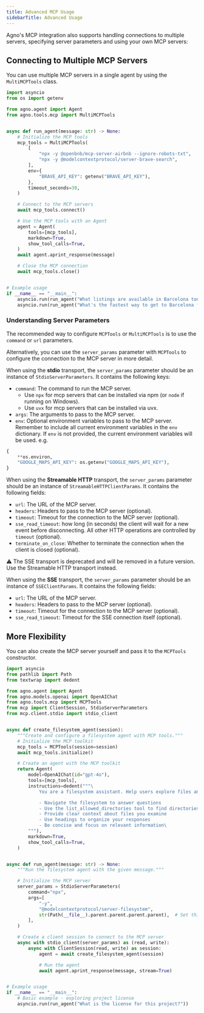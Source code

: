 ```yaml
---
title: Advanced MCP Usage
sidebarTitle: Advanced Usage
---
```


Agno's MCP integration also supports handling connections to multiple servers, specifying server parameters and using your own MCP servers:


## Connecting to Multiple MCP Servers

You can use multiple MCP servers in a single agent by using the `MultiMCPTools` class.

```python multiple_mcp_servers.py
import asyncio
from os import getenv

from agno.agent import Agent
from agno.tools.mcp import MultiMCPTools


async def run_agent(message: str) -> None:
    # Initialize the MCP tools
    mcp_tools = MultiMCPTools(
        [
            "npx -y @openbnb/mcp-server-airbnb --ignore-robots-txt",
            "npx -y @modelcontextprotocol/server-brave-search",
        ],
        env={
            "BRAVE_API_KEY": getenv("BRAVE_API_KEY"),
        },
        timeout_seconds=30,
    )

    # Connect to the MCP servers
    await mcp_tools.connect()

    # Use the MCP tools with an Agent
    agent = Agent(
        tools=[mcp_tools],
        markdown=True,
        show_tool_calls=True,
    )
    await agent.aprint_response(message)

    # Close the MCP connection
    await mcp_tools.close()


# Example usage
if __name__ == "__main__":
    asyncio.run(run_agent("What listings are available in Barcelona tonight?"))
    asyncio.run(run_agent("What's the fastest way to get to Barcelona from London?"))
```


### Understanding Server Parameters

The recommended way to configure `MCPTools` or `MultiMCPTools` is to use the `command` or `url` parameters.

Alternatively, you can use the `server_params` parameter with `MCPTools` to configure the connection to the MCP server in more detail.

When using the **stdio** transport, the `server_params` parameter should be an instance of `StdioServerParameters`. It contains the following keys:
- `command`: The command to run the MCP server.
    - Use `npx` for mcp servers that can be installed via npm (or `node` if running on Windows).
    - Use `uvx` for mcp servers that can be installed via uvx.
- `args`: The arguments to pass to the MCP server.
- `env`: Optional environment variables to pass to the MCP server. Remember to include all current environment variables in the `env` dictionary. If `env` is not provided, the current environment variables will be used.
e.g.
```python
{
    **os.environ,
    "GOOGLE_MAPS_API_KEY": os.getenv("GOOGLE_MAPS_API_KEY"),
}
```

When using the **Streamable HTTP** transport, the `server_params` parameter should be an instance of `StreamableHTTPClientParams`. It contains the following fields:
- `url`: The URL of the MCP server.
- `headers`: Headers to pass to the MCP server (optional).
- `timeout`: Timeout for the connection to the MCP server (optional).
- `sse_read_timeout`: how long (in seconds) the client will wait for a new event before disconnecting. All other HTTP operations are controlled by `timeout` (optional).
- `terminate_on_close`: Whether to terminate the connection when the client is closed (optional).

:warning: The SSE transport is deprecated and will be removed in a future version. Use the Streamable HTTP transport instead.

When using the **SSE** transport, the `server_params` parameter should be an instance of `SSEClientParams`. It contains the following fields:
- `url`: The URL of the MCP server.
- `headers`: Headers to pass to the MCP server (optional).
- `timeout`: Timeout for the connection to the MCP server (optional).
- `sse_read_timeout`: Timeout for the SSE connection itself (optional).


## More Flexibility

You can also create the MCP server yourself and pass it to the `MCPTools` constructor.


```python filesystem_agent.py
import asyncio
from pathlib import Path
from textwrap import dedent

from agno.agent import Agent
from agno.models.openai import OpenAIChat
from agno.tools.mcp import MCPTools
from mcp import ClientSession, StdioServerParameters
from mcp.client.stdio import stdio_client


async def create_filesystem_agent(session):
    """Create and configure a filesystem agent with MCP tools."""
    # Initialize the MCP toolkit
    mcp_tools = MCPTools(session=session)
    await mcp_tools.initialize()

    # Create an agent with the MCP toolkit
    return Agent(
        model=OpenAIChat(id="gpt-4o"),
        tools=[mcp_tools],
        instructions=dedent("""\
            You are a filesystem assistant. Help users explore files and directories.

            - Navigate the filesystem to answer questions
            - Use the list_allowed_directories tool to find directories that you can access
            - Provide clear context about files you examine
            - Use headings to organize your responses
            - Be concise and focus on relevant information\
        """),
        markdown=True,
        show_tool_calls=True,
    )


async def run_agent(message: str) -> None:
    """Run the filesystem agent with the given message."""

    # Initialize the MCP server
    server_params = StdioServerParameters(
        command="npx",
        args=[
            "-y",
            "@modelcontextprotocol/server-filesystem",
            str(Path(__file__).parent.parent.parent.parent),  # Set this to the root of the project you want to explore
        ],
    )

    # Create a client session to connect to the MCP server
    async with stdio_client(server_params) as (read, write):
        async with ClientSession(read, write) as session:
            agent = await create_filesystem_agent(session)

            # Run the agent
            await agent.aprint_response(message, stream=True)


# Example usage
if __name__ == "__main__":
    # Basic example - exploring project license
    asyncio.run(run_agent("What is the license for this project?"))
```